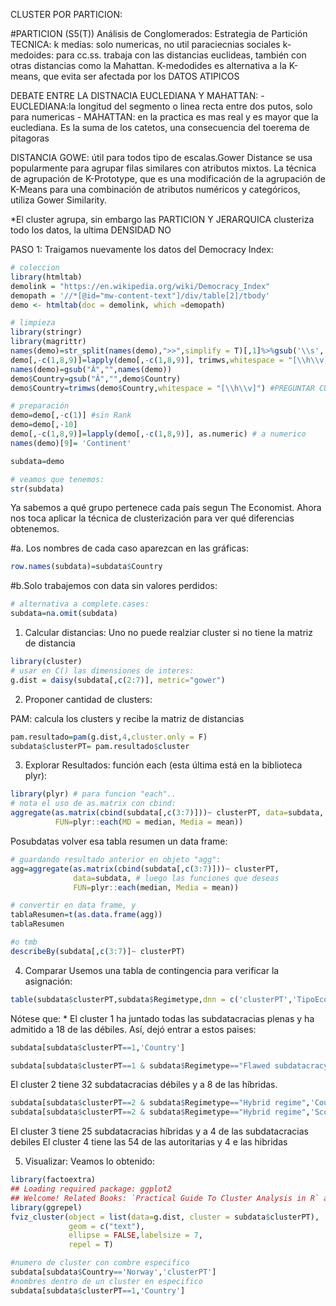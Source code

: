 
CLUSTER POR PARTICION:

#PARTICION (S5(T)) Análisis de Conglomerados: Estrategia de Partición
TECNICA:
k medias: solo numericas, no util paraciecnias sociales
k-medoides: para cc.ss. trabaja con las distancias euclideas, también con otras distancias como la Mahattan. K-medodides es alternativa a la K-means, que evita ser afectada por los DATOS ATIPICOS

DEBATE ENTRE LA DISTNACIA EUCLEDIANA Y MAHATTAN:
- EUCLEDIANA:la longitud del segmento o linea recta entre dos putos, solo para numericas
- MAHATTAN: en la practica es mas real y es mayor que la euclediana. Es la suma de los catetos, una consecuencia del toerema de pitagoras

DISTANCIA GOWE: útil para todos tipo de escalas.Gower Distance se usa popularmente para agrupar filas similares con atributos mixtos. La técnica de agrupación de K-Prototype, que es una modificación de la agrupación de K-Means para una combinación de atributos numéricos y categóricos, utiliza Gower Similarity.

*El cluster agrupa, sin embargo las PARTICION Y JERARQUICA clusteriza todo los datos, la ultima DENSIDAD NO


PASO 1: Traigamos nuevamente los datos del Democracy Index:

```r
# coleccion
library(htmltab)
demolink = "https://en.wikipedia.org/wiki/Democracy_Index"
demopath = '//*[@id="mw-content-text"]/div/table[2]/tbody'
demo <- htmltab(doc = demolink, which =demopath)

# limpieza
library(stringr)
library(magrittr)
names(demo)=str_split(names(demo),">>",simplify = T)[,1]%>%gsub('\\s','',.)
demo[,-c(1,8,9)]=lapply(demo[,-c(1,8,9)], trimws,whitespace = "[\\h\\v]") # no blanks
names(demo)=gsub("Â","",names(demo))
demo$Country=gsub("Â","",demo$Country)
demo$Country=trimws(demo$Country,whitespace = "[\\h\\v]") #PREGUNTAR CUAL ES LA DIFERENCIA ENTRE ESTE Y GSUB

# preparación
demo=demo[,-c(1)] #sin Rank
demo=demo[,-10]
demo[,-c(1,8,9)]=lapply(demo[,-c(1,8,9)], as.numeric) # a numerico
names(demo)[9]= 'Continent'

subdata=demo

# veamos que tenemos:
str(subdata)
```
Ya sabemos a qué grupo pertenece cada país segun The Economist. Ahora nos toca aplicar la técnica de clusterización para ver qué diferencias obtenemos.

#a. Los nombres de cada caso aparezcan en las gráficas:
```r
row.names(subdata)=subdata$Country
```

#b.Solo trabajemos con data sin valores perdidos:
```r
# alternativa a complete.cases:
subdata=na.omit(subdata)
```

1. Calcular distancias: Uno no puede realziar cluster si no tiene la matriz de distancia
```r
library(cluster)
# usar en C() las dimensiones de interes:
g.dist = daisy(subdata[,c(2:7)], metric="gower")
```

2. Proponer cantidad de clusters:

PAM: calcula los clusters y recibe la matriz de distancias
```r
pam.resultado=pam(g.dist,4,cluster.only = F)
subdata$clusterPT= pam.resultado$cluster
```

3. Explorar Resultados: función each (esta última está en la biblioteca plyr):

```r
library(plyr) # para funcion "each"..
# nota el uso de as.matrix con cbind:
aggregate(as.matrix(cbind(subdata[,c(3:7)]))~ clusterPT, data=subdata,
          FUN=plyr::each(MD = median, Media = mean))
```
Posubdatas volver esa tabla resumen un data frame:
```r
# guardando resultado anterior en objeto "agg": 
agg=aggregate(as.matrix(cbind(subdata[,c(3:7)]))~ clusterPT, 
              data=subdata, # luego las funciones que deseas
              FUN=plyr::each(median, Media = mean))

# convertir en data frame, y 
tablaResumen=t(as.data.frame(agg))
tablaResumen
```
```r
#o tmb
describeBy(subdata[,c(3:7)]~ clusterPT)
```


4. Comparar
Usemos una tabla de contingencia para verificar la asignación:
```r
table(subdata$clusterPT,subdata$Regimetype,dnn = c('clusterPT','TipoEconomist'))
```
Nótese que: * El cluster 1 ha juntado todas las subdatacracias plenas y ha admitido a 18 de las débiles. Así, dejó entrar a estos paises:
```r
subdata[subdata$clusterPT==1,'Country']
```

```r
subdata[subdata$clusterPT==1 & subdata$Regimetype=="Flawed subdatacracy",'Country']
```
El cluster 2 tiene 32 subdatacracias débiles y a 8 de las híbridas.
```r
subdata[subdata$clusterPT==2 & subdata$Regimetype=="Hybrid regime",'Country']
subdata[subdata$clusterPT==2 & subdata$Regimetype=="Hybrid regime",'Score']
```
El cluster 3 tiene 25 subdatacracias híbridas y a 4 de las subdatacracias debiles
El cluster 4 tiene las 54 de las autoritarias y 4 e las hibridas


5. Visualizar:
Veamos lo obtenido:

```r
library(factoextra)
## Loading required package: ggplot2
## Welcome! Related Books: `Practical Guide To Cluster Analysis in R` at https://goo.gl/13EFCZ
library(ggrepel)
fviz_cluster(object = list(data=g.dist, cluster = subdata$clusterPT),
             geom = c("text"), 
             ellipse = FALSE,labelsize = 7,
             repel = T)
```
```r
#numero de cluster con combre especifico
subdata[subdata$Country=='Norway','clusterPT']
#nombres dentro de un cluster en especifico
subdata[subdata$clusterPT==1,'Country']
```